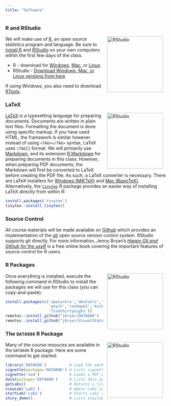 ```yaml
---
title: "Software"
---
```


### R and RStudio

<img src='/images/hex/RStudio.png' alt = 'RStudio' align = 'right'  style="height:175px; padding-left:10px; padding-right:10px;"/>

We will make use of [R](http://r-project.org), an open source statistics program and language. Be sure to [install R](http://cran.r-project.org/) and [RStudio](http://rstudio.com) on your own computers within the first few days of the class.

* R - download for [Windows](http://cran.r-project.org/bin/windows/base/), [Mac](http://cran.r-project.org/bin/macosx/), or [Linux](https://cran.r-project.org).
* RStudio - [Download Windows, Mac, or Linux versions from here](https://rstudio.com/products/rstudio/download/#download)

If using Windows, you also need to download [RTools](http://cran.r-project.org/bin/windows/Rtools/).


### LaTeX

<img src='/images/hex/tinytex.png' alt = 'RStudio' align = 'right'  style="height:175px; padding-left:10px; padding-right:10px;"/>

[LaTeX](https://www.latex-project.org/) is a typesetting language for preparing documents. Documents are written in plain text files. Formatting the document is done using specific markup. If you have used HTML, the framework is similar however instead of using `<TAG></TAG>` syntax, LaTeX uses `\TAG{}` format. We will primarily use [Markdown](https://daringfireball.net/projects/markdown/), and its extension [R Markdown](https://rmarkdown.rstudio.com/) for preparing documents in this class. However, when preparing PDF documents, the Markdown will first be converted to LaTeX before creating the PDF file. As such, a LaTeX converter is necessary. There are LaTeX installers for [Windows (MiKTeX)](http://miktex.org/) and [Mac (BasicTeX)](http://www.tug.org/mactex/morepackages.html). Alternatively, the [`tinytex`](https://yihui.name/tinytex/) R package provides an easier way of installing LaTeX directly from within R:

```r
install.packages('tinytex')
tinytex::install_tinytex()
```

### Source Control

All course materials will be made available on [Github](https://github.com/jbryer/DATA606Fall2020/) which provides an implementation of the [git](https://git-scm.com/) open source version control system. RStudio supports git directly. For more information, Jenny Bryan's [*Happy Git and Github for the useR*](https://happygitwithr.com/) is a free online book covering the important features of source control for R users.

### R Packages

<img src='/images/hex/tidyverse.png' alt = 'RStudio' align = 'right'  style="height:175px; padding-left:10px; padding-right:10px;"/>

Once everything is installed, execute the following command in RStudio to install the packages we will use for this class (you can copy-and-paste):

```r
install.packages(c('openintro','devtools','tidyverse', 'ggplot2',
                   'psych','reshape2','knitr','markdown','shiny','R.rsp',
                   'fivethirtyeight'))
remotes::install_github("jbryer/DATA606")
remotes::install_github("jbryer/VisualStats")
```

### The `DATA606` R Package

<img src='/images/hex/DATA606.png' alt = 'RStudio' align = 'right'  style="height:175px; padding-left:10px; padding-right:10px;"/>

Many of the course resouces are available in the `DATA606` R package. Here are some command to get started:

```r
library('DATA606')          # Load the package
vignette(package='DATA606') # Lists vignettes in the DATA606 package
vignette('os4')             # Loads a PDF of the OpenIntro Statistics book
data(package='DATA606')     # Lists data available in the package
getLabs()                   # Returns a list of the available labs
viewLab('Lab1')             # Opens Lab1 in the default web browser
startLab('Lab1')            # Starts Lab1 (copies to getwd()), opens the Rmd file
shiny_demo()                # Lists available Shiny apps
```
